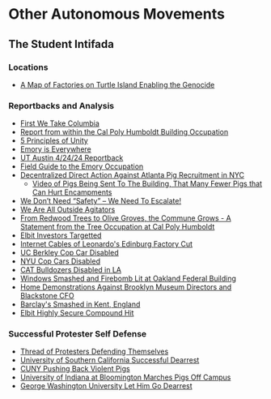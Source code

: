 # Other Autonomous Movements

## The Student Intifada

### Locations
- [A Map of Factories on Turtle Island Enabling the Genocide](http://u.osmfr.org/m/1019524/)

### Reportbacks and Analysis
- [First We Take Columbia](http://illwill.com/print/columbia)
- [Report from within the Cal Poly Humboldt Building Occupation](https://crimethinc.com/2024/04/23/report-from-within-the-cal-poly-humboldt-occupation-the-occupation-of-siemens-hall)
- [5 Principles of Unity](https://x.com/readytoescalate/status/1783264712781648295)
- [Emory is Everywhere](https://x.com/readytoescalate/status/1783492133657223299)
- [UT Austin 4/24/24 Reportback](https://crimethinc.com/2024/04/25/day-one-university-of-texas-austin-students-take-the-lawn-a-report)
- [Field Guide to the Emory Occupation](https://x.com/defendATLforest/status/1783880447946117461)
- [Decentralized Direct Action Against Atlanta Pig Recruitment in NYC](https://x.com/taliaotg/status/1784252763414667354?s=46)
  - [Video of Pigs Being Sent To The Building, That Many Fewer Pigs that Can Hurt Encampments](https://x.com/mfsgottenshook/status/1784248040645173702?s=46)
- [We Don’t Need “Safety” – We Need To Escalate!](https://itsgoingdown.org/we-dont-need-safety-we-need-to-escalate/)
- [We Are All Outside Agitators](https://haters.noblogs.org/files/2024/04/We-Are-All-Outside-Agitators-imposed.pdf)
- [From Redwood Trees to Olive Groves, the Commune Grows - A Statement from the Tree Occupation at Cal Poly Humboldt](https://cwc.im/CalPolyTreesit)
- [Elbit Investors Targetted](https://www.instagram.com/p/C7fFGfiOy63/?igsh=MTJ5ZHBwZzQ5eXZ1cA==)
- [Internet Cables of Leonardo's Edinburg Factory Cut](https://www.instagram.com/reel/C7hDhvvucDJ/?igsh=ZWQwam1wZmpzNGZx)
- [UC Berkley Cop Car Disabled](https://abolitionmedia.noblogs.org/post/2024/06/02/student-intifada-as-our-historical-duty-fulfill-it-or-betray-it/)
- [NYU Cop Cars Disabled](https://www.instagram.com/p/C7vCcgBNBCU/?igsh=dGs4c2VxeXA4eGZk)
- [CAT Bulldozers Disabled in LA](instagram.com/p/C8Cny2jOyg1)
- [Windows Smashed and Firebomb Lit at Oakland Federal Building](https://www.indybay.org/newsitems/2024/06/10/18867249.php)
- [Home Demonstrations Against Brooklyn Museum Directors and Blackstone CFO](https://x.com/taliaotg/status/1800932209194369213)
- [Barclay's Smashed in Kent, England](https://x.com/Pal_action/status/1800821588398637206)
- [Elbit Highly Secure Compound Hit](https://x.com/pal_action/status/1802564102973214993?s=46)

### Successful Protester Self Defense
- [Thread of Protesters Defending Themselves](https://x.com/joshuaphilll/status/1783617849984200867?s=46)
- [University of Southern California Successful Dearrest](https://x.com/angorellanah/status/1783210350089023942)
- [CUNY Pushing Back Violent Pigs](https://x.com/Cuny4P/status/1784489379634753543)
- [University of Indiana at Bloomington Marches Pigs Off Campus](https://x.com/readytoescalate/status/1784327062469161269)
- [George Washington University Let Him Go Dearrest](https://x.com/readytoescalate/status/1784789887327043743?s=46)
